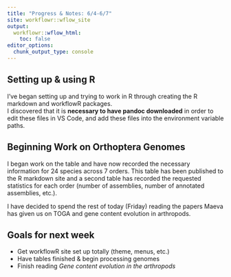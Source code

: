 ```yaml
---
title: "Progress & Notes: 6/4-6/7"
site: workflowr::wflow_site
output:
  workflowr::wflow_html:
    toc: false
editor_options:
  chunk_output_type: console
---
```


## Setting up & using R

I've began setting up and trying to work in R through creating the R markdown and workflowR packages.  
I discovered that it is **necessary to have pandoc downloaded** in order to edit these files in VS Code, and add these 
files into the environment variable paths.  

## Beginning Work on Orthoptera Genomes

I began work on the table and have now recorded the necessary information for 24 species across 7 orders. This table has been published to the R markdown site and a second table has recorded the requested statistics for each order (number of assemblies, number of annotated assemblies, etc.).

I have decided to spend the rest of today (Friday) reading the papers Maeva has given us on TOGA and gene content evolution in arthropods.

## Goals for next week
- Get workflowR site set up totally (theme, menus, etc.)
- Have tables finished & begin processing genomes
- Finish reading *Gene content evolution in the arthropods*  
